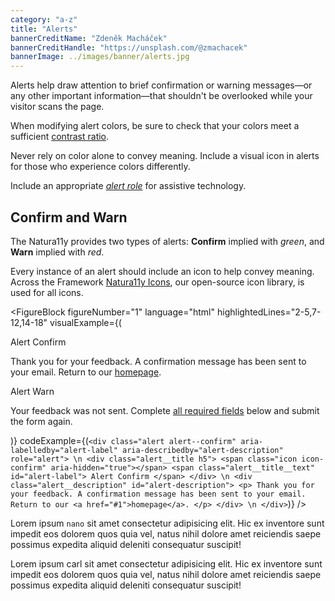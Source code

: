 ```yaml
---
category: "a-z"
title: "Alerts"
bannerCreditName: "Zdeněk Macháček"
bannerCreditHandle: "https://unsplash.com/@zmachacek"
bannerImage: ../images/banner/alerts.jpg
---
```


<TextBlock>

Alerts help draw attention to brief confirmation or warning messages—or any other important information—that shouldn't be overlooked while your visitor scans the page.

</TextBlock>

<AccessibilitySpotlight>

When modifying alert colors, be sure to check that your colors meet a sufficient <a href="#1">contrast ratio</a>.

Never rely on color alone to convey meaning. Include a visual icon in alerts for those who experience colors differently.

Include an appropriate <a href="#1"><em>alert role</em></a> for assistive technology.

</AccessibilitySpotlight>

<Divider id="confirmAndWarn" />

<TextBlock>

## Confirm and Warn

The Natura11y provides two types of alerts: <strong>Confirm</strong> implied with <em>green</em>, and <strong>Warn</strong> implied with <em>red</em>.

Every instance of an alert should include an icon to help convey meaning. Across the Framework <a href="{{ site.url }}/icons">Natura11y Icons</a>, our open-source icon library, is used for all icons.
    
</TextBlock>

<FigureBlock
    figureNumber="1"
    language="html"
    highlightedLines="2-5,7-12,14-18"
    visualExample={(
        <Fragment>
            <div
                className="alert alert--confirm margin-y-3"
                aria-labelledby="alert-confirm-label"
                aria-describedby="alert-confirm-description"
                role="alert">
                <div className="alert__title h5">
                    <span className="icon icon-confirm" aria-hidden="true"></span>
                    <span className="alert__title__text" id="alert-confirm-label">
                        Alert Confirm
                    </span>
                </div>
                <div className="alert__description" id="alert-confirm-description">
                    <p>
                        Thank you for your feedback. A confirmation message has been sent to your email. Return to our <a href="#1">homepage</a>.
                    </p>
                </div>
            </div>
            <div
                className="alert alert--warn margin-y-3"
                aria-labelledby="alert-warn-label"
                aria-describedby="alert-warn-description"
                role="alert">
                <div className="alert__title h5">
                    <span className="icon icon-warn" aria-hidden="true"></span>
                    <span className="alert__title__text" id="alert-warn-label">
                        Alert Warn
                    </span>
                </div>
                <div className="alert__description" id="alert-warn-description">
                    <p>
                        Your feedback was not sent. Complete <a href="#1">all required fields</a> below and submit the form again.
                    </p>
                </div>
            </div>
        </Fragment>
    )}
    codeExample={(`
        <div
            class="alert alert--confirm"
            aria-labelledby="alert-label"
            aria-describedby="alert-description"
            role="alert"> \n
            <div class="alert__title h5">
                <span class="icon icon-confirm" aria-hidden="true"></span>
                <span class="alert__title__text" id="alert-label">
                    Alert Confirm
                </span>
            </div> \n
            <div class="alert__description" id="alert-description">
                <p>
                    Thank you for your feedback. A confirmation message has been sent to your email. Return to our <a href="#1">homepage</a>.
                </p>
            </div> \n
        </div>
    `)}
/>

<TableLineDescBlock targetFigure="1">

<TableLineDescRow lines="2-5">

Lorem ipsum `nano` sit amet consectetur adipisicing elit. Hic ex inventore sunt impedit eos dolorem quos quia vel, natus nihil dolore amet reiciendis saepe possimus expedita aliquid deleniti consequatur suscipit!

</TableLineDescRow>

<TableLineDescRow lines="6-12">

Lorem ipsum carl sit amet consectetur adipisicing elit. Hic ex inventore sunt impedit eos dolorem quos quia vel, natus nihil dolore amet reiciendis saepe possimus expedita aliquid deleniti consequatur suscipit!    

</TableLineDescRow>

</TableLineDescBlock>